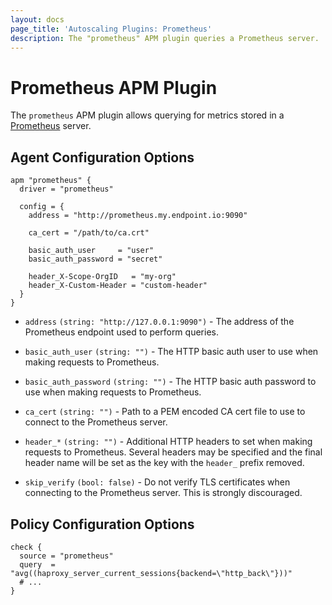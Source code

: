 ```yaml
---
layout: docs
page_title: 'Autoscaling Plugins: Prometheus'
description: The "prometheus" APM plugin queries a Prometheus server.
---
```


# Prometheus APM Plugin

The `prometheus` APM plugin allows querying for metrics stored in a
[Prometheus][prometheus_io] server.

## Agent Configuration Options

```hcl
apm "prometheus" {
  driver = "prometheus"

  config = {
    address = "http://prometheus.my.endpoint.io:9090"

    ca_cert = "/path/to/ca.crt"

    basic_auth_user     = "user"
    basic_auth_password = "secret"

    header_X-Scope-OrgID   = "my-org"
    header_X-Custom-Header = "custom-header"
  }
}
```

- `address` `(string: "http://127.0.0.1:9090")` - The address of the Prometheus
  endpoint used to perform queries.

- `basic_auth_user` `(string: "")` - The HTTP basic auth user to use when
  making requests to Prometheus.

- `basic_auth_password` `(string: "")` - The HTTP basic auth password to use
  when making requests to Prometheus.

- `ca_cert` `(string: "")` - Path to a PEM encoded CA cert file to use to
  connect to the Prometheus server.

- `header_*` `(string: "")` - Additional HTTP headers to set when making
  requests to Prometheus. Several headers may be specified and the final header
  name will be set as the key with the `header_` prefix removed.

- `skip_verify` `(bool: false)` - Do not verify TLS certificates when
  connecting to the Prometheus server. This is strongly discouraged.

## Policy Configuration Options

```hcl
check {
  source = "prometheus"
  query  = "avg((haproxy_server_current_sessions{backend=\"http_back\"}))"
  # ...
}
```

[prometheus_io]: https://prometheus.io/
